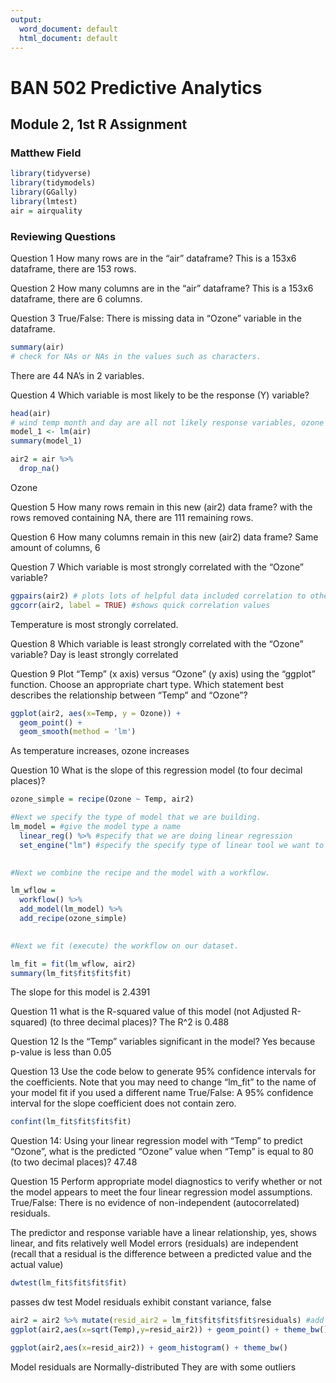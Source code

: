 ---
output:
  word_document: default
  html_document: default
---
# BAN 502 Predictive Analytics

## Module 2, 1st R Assignment

### Matthew Field


```{r load packages and data}
library(tidyverse)
library(tidymodels)
library(GGally)
library(lmtest)
air = airquality
```

### Reviewing Questions

Question 1 How many rows are in the “air” dataframe?
This is a 153x6 dataframe, there are 153 rows.

Question 2 How many columns are in the “air” dataframe?
This is a 153x6 dataframe, there are 6 columns.

Question 3 True/False: There is missing data in “Ozone” variable in the dataframe.
```{r Question 3}
summary(air)
# check for NAs or NAs in the values such as characters.
```
There are 44 NA's in 2 variables.

Question 4 Which variable is most likely to be the response (Y) variable?
```{r Question 4, 5, 6}
head(air)
# wind temp month and day are all not likely response variables, ozone seems most likely
model_1 <- lm(air)
summary(model_1)

air2 = air %>%
  drop_na()
```
Ozone

Question 5 How many rows remain in this new (air2) data frame?
with the rows removed containing NA, there are 111 remaining rows.

Question 6 How many columns remain in this new (air2) data frame?
Same amount of columns, 6

Question 7 Which variable is most strongly correlated with the “Ozone” variable?
```{r Question 7 and 8}
ggpairs(air2) # plots lots of helpful data included correlation to other variables
ggcorr(air2, label = TRUE) #shows quick correlation values
```

Temperature is most strongly correlated.

Question 8 Which variable is least strongly correlated with the “Ozone” variable?
Day is least strongly correlated

Question 9 Plot “Temp” (x axis) versus “Ozone” (y axis) using the “ggplot” function. Choose an appropriate chart type. Which statement best describes the relationship between “Temp” and “Ozone”?

```{r Question 9}
ggplot(air2, aes(x=Temp, y = Ozone)) + 
  geom_point() +
  geom_smooth(method = 'lm')
```

As temperature increases, ozone increases

Question 10 What is the slope of this regression model (to four decimal places)?
```{r Question 10}
ozone_simple = recipe(Ozone ~ Temp, air2)

#Next we specify the type of model that we are building.  
lm_model = #give the model type a name 
  linear_reg() %>% #specify that we are doing linear regression
  set_engine("lm") #specify the specify type of linear tool we want to use 

 
#Next we combine the recipe and the model with a workflow.  

lm_wflow = 
  workflow() %>% 
  add_model(lm_model) %>% 
  add_recipe(ozone_simple)

 
#Next we fit (execute) the workflow on our dataset.  

lm_fit = fit(lm_wflow, air2)
summary(lm_fit$fit$fit$fit)
```

The slope for this model is 2.4391

Question 11 what is the R-squared value of this model (not Adjusted R-squared) (to three decimal places)?
The R^2 is 0.488

Question 12 Is the “Temp” variables significant in the model?
Yes because p-value is less than 0.05

Question 13 Use the code below to generate 95% confidence intervals for the coefficients. Note that you may need to change “lm_fit” to the name of your model fit if you used a different name
True/False: A 95% confidence interval for the slope coefficient does not contain zero.

```{r Question 14}
confint(lm_fit$fit$fit$fit)
```



Question 14: Using your linear regression model with “Temp” to predict “Ozone”, what is the predicted
“Ozone” value when “Temp” is equal to 80 (to two decimal places)?
47.48

Question 15 Perform appropriate model diagnostics to verify whether or not the model appears to meet the four linear regression model assumptions.
True/False: There is no evidence of non-independent (autocorrelated) residuals.

The predictor and response variable have a linear relationship, yes, shows linear, and fits relatively well
Model errors (residuals) are independent (recall that a residual is the difference between a predicted value and the actual value)
```{r dw test}
dwtest(lm_fit$fit$fit$fit)
```
passes dw test
Model residuals exhibit constant variance, false
```{r}
air2 = air2 %>% mutate(resid_air2 = lm_fit$fit$fit$fit$residuals) #add the model residuals to our data frame
ggplot(air2,aes(x=sqrt(Temp),y=resid_air2)) + geom_point() + theme_bw()

ggplot(air2,aes(x=resid_air2)) + geom_histogram() + theme_bw()
```

Model residuals are Normally-distributed
They are with some outliers


